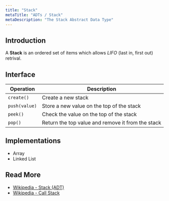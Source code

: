 ```yaml
---
title: "Stack"
metaTitle: "ADTs / Stack"
metaDescription: "The Stack Abstract Data Type"
---
```



## Introduction

A **Stack** is an ordered set of items which allows _LIFO_ (last in, first out) retrival.


## Interface

| Operation        | Description                                       |
| ---------------- | ------------------------------------------------- |
| `create()`       | Create a new stack                                |
| `push(value)`  | Store a new value on the top of the stack         |
| `peek()`         | Check the value on the top of the stack           |
| `pop()`          | Return the top value and remove it from the stack |


## Implementations

- <GatsbyLink to='/structures/array'>Array</GatsbyLink>
- <GatsbyLink to='/structures/linked-list'>Linked List</GatsbyLink>


## Read More

- [Wikipedia - Stack (ADT)](https://en.wikipedia.org/wiki/Stack_(abstract_data_type))
- [Wikipedia - Call Stack](https://en.wikipedia.org/wiki/Call_stack)
